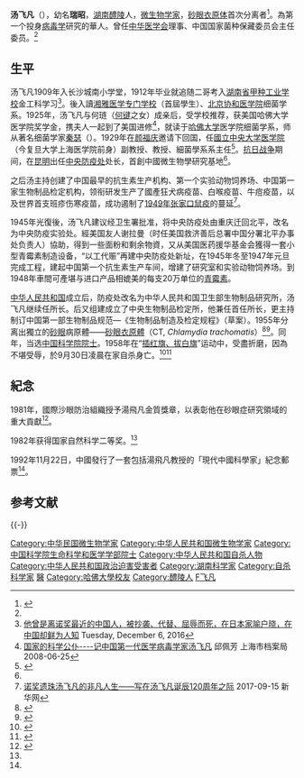 {{Infobox_officeholder
| name = 湯飛凡 
| image name = File:Tong FeiFan 1958.jpg| 年輕時的湯飛凡博士
| width = 200px
| Sex = 男
| Native place = [[湖南|湖南]][[醴陵|醴陵]]
| now = 
| period = 
| party = 
| date of birth = 1897年7月23日
| place of birth = {{QIN}}[[湖南|湖南]][[醴陵|醴陵]]汤加坪
| date of death = {{death date and age|1958|9|30|1897|7|23}}
| place of death = {{PRC}}
| spouse = 
| educate = 
* 长沙城南小学堂 1909-1912
* [[湖南省甲种工业学校|湖南省甲种工业学校]] 1912-1914
* 长沙湘雅医学院（已并入[[中南大学|中南大学]]）1914-1921 获[[耶鲁大学|耶鲁大学]]医学博士学位
* [[北京协和医学院|北京协和医学院]]细菌学系 1921-1924
* [[哈佛大学|哈佛大学]]医学院细菌学系 1925—1929
| past = 
* 中央大学医学院（后[[上海医学院|上海医学院]]）副教授、教授，兼上海雷士德医学研究所细菌学系主任 1929—1937 
* 中央防疫处（中央防疫实验处前身）技正、处长 1938—1948 
* [[国际微生物学会|国际微生物学会]]理事 1947
* [[中华人民共和国卫生部|中华人民共和国卫生部]]生物制品研究所所长、[[中国科学院|中国科学院]]生物地学部学部委员、国家菌种保藏委员会主任委员、中华医学会理事、中国微生物学会理事长、卫生部生物制品委员会主任委员、中国药典委员会委员 1949—1958
* 主持组建中央生物制品检定所（现中国药品生物制品检定所），兼任该所所长 1950—1952 
* 中华医学会细菌战防御专门委员会主任委员 1952
}}

'''汤飞凡'''（{{bd|1897年|7月23日|1958年|9月30日|catIdx=Tang汤}}），幼名'''瑞昭'''，[[湖南|湖南]][[醴陵|醴陵]]人，[[微生物学|微生物学家]]，[[砂眼衣原体|砂眼衣原体]]首次分离者<ref>{{cite web|url=http://www.mum800.com/HTML_Products/31/6/Products_128806.html|title=美国Atcc菌种目录}}{{dead link|date=2018年3月 |bot=InternetArchiveBot |fix-attempted=yes }}</ref>。為第一个投身[[病毒学|病毒学]]研究的華人。曾任[[中华医学会|中华医学会]]理事、中国国家菌种保藏委员会主任委员。<ref name="zl" />

== 生平 ==
汤飞凡1909年入长沙城南小学堂，1912年毕业就追随二哥考入[[湖南省甲种工业学校|湖南省甲种工业学校]]金工科学习<ref>[http://www.wanjiaweb.com/cn/article/2016-12-06-000000-0 他曾是离诺奖最近的中国人，被抄袭、代替、屈辱而死，在日本家喻户晓，在中国却鲜为人知] {{Wayback|url=http://www.wanjiaweb.com/cn/article/2016-12-06-000000-0 |date=20200217204851 }} Tuesday, December 6, 2016</ref>。後入讀[[湘雅医学专门学校|湘雅医学专门学校]]（首屆學生）、[[北京协和医学院|北京协和医学院]]细菌学系。1925年，汤飞凡与何琏（[[何键|何键]]之女）成亲后，受学校推荐，获美国哈佛大学医学院奖学金，携夫人一起到了美国进修<ref>[http://www.archives.sh.cn/shjy/hsrw/201203/t20120313_6195.html 国家的科学公仆----记中国第一代医学病毒学家汤飞凡] {{Wayback|url=http://www.archives.sh.cn/shjy/hsrw/201203/t20120313_6195.html |date=20180405090311 }}  邱佩芳 上海市档案局 2008-06-25</ref>，就读于[[哈佛大学|哈佛大学]]医学院细菌学系，师从著名细菌学家[[秦瑟|秦瑟]]（{{lang|en|Hans Zinsser}}）。1929年在[[颜福庆|颜福庆]]邀请下回国，任[[國立中央大学医学院|國立中央大学医学院]]（今复旦大学上海医学院前身）副教授、教授、細菌學系系主任<ref name="resume">{{cite book | title=《科學家談微生物學》 | publisher=萬里機構 | author=田波、趙根楠、程光勝編著 | year=2004年3月 | pages=第156頁 | isbn=962-14-2685-5}}</ref>。[[抗日战争|抗日战争]]期间，在[[昆明|昆明]]出任[[中央防疫处|中央防疫处]]处长，首創中國微生物學研究基地<ref name="resume" />。

之后汤主持创建了中国最早的抗生素生产机构、第一个实验动物饲养场、中国第一家生物制品检定机构，领衔研发生产了國產狂犬病疫苗、白喉疫苗、牛痘疫苗，以及世界首支班疹伤寒疫苗，成功遏制了[[1949年张家口鼠疫|1949年张家口鼠疫]]的蔓延<ref>[http://www.hn.xinhuanet.com/2017-09/15/c_1121670336.htm 诺奖遗珠汤飞凡的非凡人生——写在汤飞凡诞辰120周年之际] {{Wayback|url=http://www.hn.xinhuanet.com/2017-09/15/c_1121670336.htm |date=20180724153920 }} 2017-09-15 新华网</ref>。

1945年光復後，汤飞凡建议经卫生署批准，将中央防疫处由重庆迁回北平，改名为中央防疫实验处。經美国友人谢拉曼（时任美国救济善后总署中国分署北平办事处负责人）協助，得到一些面粉和剩余物資，又从美国医药援华基金会獲得一套小型青霉素制造设备，“以工代赈”再建中央防疫处新址，在1945年冬至1947年元旦完成工程，建起中国第一个抗生素生产车间，增建了研究室和实验动物饲养场。到1948年車間可產堪与进口产品相媲美的每支20万单位的[[青霉素|青霉素]]。

[[中华人民共和国|中华人民共和国]]成立后，防疫处改名为中华人民共和国卫生部生物制品研究所，汤飞凡继续任所长。后又组建成立了中央生物制品检定所，他兼任首任所长，更主持制订中国第一部生物制品规范—《生物制品制造及检定规程》（草案）。1955年分离出獨立的[[砂眼|砂眼]]病原體——[[砂眼衣原體|砂眼衣原體]]（CT, ''Chlamydia trachomatis''）<ref>{{cite journal|title=Chlamydial infection. Advances in the diagnostic isolation of Chlamydia, including TRIC agent, from the eye, genital tract, and rectum|pages=416–420|issn=0007-134X|journal=The British Journal of Venereal Diseases|volume=48|issue=6|date=1972-12|url=https://www.ncbi.nlm.nih.gov/pubmed/4651177|accessdate=2019-02-13|author=S. Darougar, B. R. Jones, J. R. Kinnison, J. D. Vaughan-Jackson, E. M. Dunlop|pmid=4651177|pmc=PMC1048360|journal=Urology practice|issn=2352-0779|doi=10.1016/j.urpr.2014.10.021|title=Editorial Commentary|volume=2|issue=4|pages=199–205|date=2015-7|url=https://www.ncbi.nlm.nih.gov/pmc/articles/PMC4651177/|author=Ranjith Ramasamy, Jason M. Scovell, Larry I. Lipshultz|pmid=26594652|pmc=PMC4651177}}</ref><ref>{{cite journal|title=Isolation of trachoma virus in chick embryo|pages=109–120|issn=0022-1732|journal=Journal of Hygiene, Epidemiology, Microbiology, and Immunology|volume=1|issue=2|date=1957|url=https://www.ncbi.nlm.nih.gov/pubmed/13502539|accessdate=2019-02-13|author=F. F. Tang, Y. T. Huang, H. L. Chang, K. C. Wong|pmid=13502539|archive-date=2019-06-11|archive-url=https://web.archive.org/web/20190611004043/https://www.ncbi.nlm.nih.gov/pubmed/13502539|dead-url=no}}</ref>。同年，当选[[中国科学院院士|中国科学院院士]]。1958年在“[[插红旗、拔白旗|插红旗、拔白旗]]”运动中，受盡折磨，因為不堪受辱，於9月30日凌晨在家自杀身亡。<ref name="zl">{{cite web|url=http://scitech.people.com.cn/GB/25509/47973/50763/3543169.html|title=【预防医学卷】中国第一代医学病毒学家――汤飞凡|publisher=人民网-中国科学技术专家传略|access-date=2010-11-12|archive-date=2016-03-04|archive-url=https://web.archive.org/web/20160304111832/http://scitech.people.com.cn/GB/25509/47973/50763/3543169.html|dead-url=no}}</ref><ref>{{cite web|url=http://www.med8th.com/academician/tangfeifan/default.htm|title=微生物学家----汤飞凡|deadurl=yes|archiveurl=https://web.archive.org/web/20090105071543/http://www.med8th.com/academician/tangfeifan/default.htm|archivedate=2009年1月5日|df=}}</ref>

==紀念==

1981年，國際沙眼防治組織授予湯飛凡金質獎章，以表彰他在砂眼症研究領域的重大貢獻<ref name="achievement">{{cite book | title=《科學家談微生物學》 | publisher=萬里機構 | author=田波、趙根楠、程光勝編著 | year=2004年3月 | pages=第155頁 | isbn=962-14-2685-5}}</ref>。

1982年获得国家自然科学二等奖。<ref name="zl" />

1992年11月22日，中國發行了一套包括湯飛凡教授的「現代中國科學家」紀念郵票<ref name="achievement" />。

== 参考文献 ==
{{Reflist|30em}}

{{-}}
{{中国科学院生命科学和医学学部院士}}
{{Authority control}}

{{DEFAULTSORT:Tang汤}}
[[Category:中华民国微生物学家|Category:中华民国微生物学家]]
[[Category:中华人民共和国微生物学家|Category:中华人民共和国微生物学家]]
[[Category:中国科学院生命科学和医学学部院士|Category:中国科学院生命科学和医学学部院士]]
[[Category:中华人民共和国自杀人物|Category:中华人民共和国自杀人物]]
[[Category:中华人民共和国政治迫害受害者|Category:中华人民共和国政治迫害受害者]]
[[Category:湖南科学家|Category:湖南科学家]]
[[Category:自杀科学家|Category:自杀科学家]]
[[Category:國立中央大學教授|醫]]
[[Category:哈佛大學校友|Category:哈佛大學校友]]
[[Category:醴陵人|Category:醴陵人]]
[[Category:湯姓|F飞凡]]